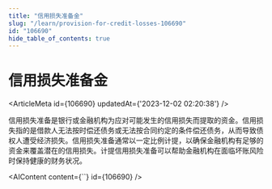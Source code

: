 ```yaml
---
title: "信用损失准备金"
slug: "/learn/provision-for-credit-losses-106690"
id: "106690"
hide_table_of_contents: true
---
```



# 信用损失准备金

<ArticleMeta id={106690} updatedAt={'2023-12-02 02:20:38'} />
<div className='border-solid border-b border-t-0 my-4 border-[var(--ifm-color-gray-300)]' />

信用损失准备是银行或金融机构为应对可能发生的信用损失而提取的资金。信用损失指的是借款人无法按时偿还债务或无法按合同约定的条件偿还债务，从而导致债权人遭受经济损失。信用损失准备通常以一定比例计提，以确保金融机构有足够的资金来覆盖潜在的信用损失。计提信用损失准备可以帮助金融机构在面临坏账风险时保持健康的财务状况。

<AIContent content={``} id={106690} />
